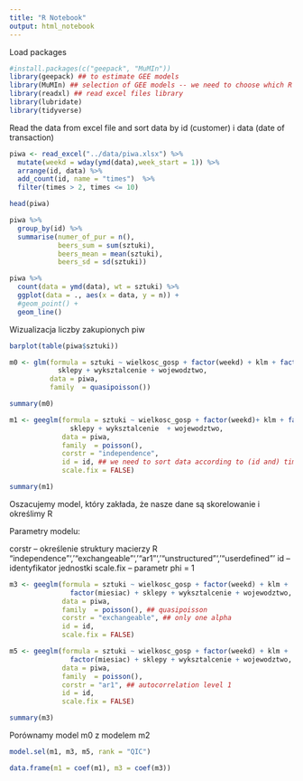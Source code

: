 ```yaml
---
title: "R Notebook"
output: html_notebook
---
```


Load packages

```r
#install.packages(c("geepack", "MuMIn"))
library(geepack) ## to estimate GEE models
library(MuMIn) ## selection of GEE models -- we need to choose which R matrix to apply
library(readxl) ## read excel files library 
library(lubridate)
library(tidyverse)
```

Read the data from excel file and sort data by id (customer) i data (date of transaction)

```r
piwa <- read_excel("../data/piwa.xlsx") %>%
  mutate(weekd = wday(ymd(data),week_start = 1)) %>%
  arrange(id, data) %>%
  add_count(id, name = "times")  %>%
  filter(times > 2, times <= 10)

head(piwa)

piwa %>%
  group_by(id) %>%
  summarise(numer_of_pur = n(),
            beers_sum = sum(sztuki),
            beers_mean = mean(sztuki),
            beers_sd = sd(sztuki))
```

```r
piwa %>%
  count(data = ymd(data), wt = sztuki) %>%
  ggplot(data = ., aes(x = data, y = n)) +
  #geom_point() +
  geom_line()
```

Wizualizacja liczby zakupionych piw

```r
barplot(table(piwa$sztuki))
```

```r
m0 <- glm(formula = sztuki ~ wielkosc_gosp + factor(weekd) + klm + factor(miesiac) + 
            sklepy + wyksztalcenie + wojewodztwo,  
          data = piwa,
          family  = quasipoisson())

summary(m0)
```


```r
m1 <- geeglm(formula = sztuki ~ wielkosc_gosp + factor(weekd)+ klm + factor(miesiac) + 
               sklepy + wyksztalcenie  + wojewodztwo, 
             data = piwa,
             family  = poisson(), 
             corstr = "independence",
             id = id, ## we need to sort data according to (id and) time!!!!
             scale.fix = FALSE)

summary(m1)
```

Oszacujemy model, który zakłada, że nasze dane są skorelowanie i określimy R

Parametry modelu:

corstr -- określenie struktury macierzy R  "independence"', '"exchangeable"', '"ar1"', '"unstructured"', '"userdefined"'
id  -- identyfikator jednostki
scale.fix -- parametr phi = 1
 

```r
m3 <- geeglm(formula = sztuki ~ wielkosc_gosp + factor(weekd) + klm + 
               factor(miesiac) + sklepy + wyksztalcenie + wojewodztwo, 
             data = piwa,
             family  = poisson(), ## quasipoisson
             corstr = "exchangeable", ## only one alpha
             id = id,
             scale.fix = FALSE)

m5 <- geeglm(formula = sztuki ~ wielkosc_gosp + factor(weekd) + klm + 
               factor(miesiac) + sklepy + wyksztalcenie + wojewodztwo, 
             data = piwa,
             family  = poisson(),
             corstr = "ar1", ## autocorrelation level 1
             id = id,
             scale.fix = FALSE)

summary(m3)
```


Porównamy model m0 z modelem m2

```r
model.sel(m1, m3, m5, rank = "QIC")
```

```r
data.frame(m1 = coef(m1), m3 = coef(m3))
```




